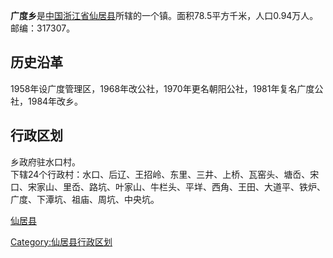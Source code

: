 {{中国乡级行政区
| 行政区全称 = 广度乡
| 景观照片文件名 = 
| 景观照片描述 = 
| 汉语拼音 = 
| 通用拼音 = 
| 注音符號 = 
| 上级行政区 = [[浙江省|浙江省]][[仙居县|仙居县]]
| 行政区类别 = [[乡|乡]]
| 行政区划代码 = 
| 地理坐标 = {{coord|28.443|N|120.321|E|display=inline,title|scale:80000_region:CN}}
| 总面积 = 78.5[[平方公里|平方公里]]
| 户籍人口 = 0.94万人
| 户籍人口年份 = 04
| 常住人口 = 
| 人口密度 = 
| 常住人口年份 = 
| 领导人职务1 =
| 领导人姓名1 =
| 领导人职务2 = 
| 领导人姓名2 = 
| 行政区划 = 24个[[村委会|村委会]]
| 官方网站 =
| 政府驻地 =步路村
| 邮政编码 = 317307
| 毗邻行政区 = 
| 位置图文件名 = 
| 位置图描述 = 
}}

'''广度乡'''是[[中国|中国]][[浙江省|浙江省]][[仙居县|仙居县]]所辖的一个镇。面积78.5平方千米，人口0.94万人。邮编：317307。
== 历史沿革 ==
1958年设广度管理区，1968年改公社，1970年更名朝阳公社，1981年复名广度公社，1984年改乡。
== 行政区划 ==
乡政府驻水口村。<br />
下辖24个行政村：水口、后辽、王招岭、东里、三井、上桥、瓦窑头、塘岙、宋口、宋家山、里岙、路坑、叶家山、牛栏头、平垟、西角、王田、大道平、铁炉、广度、下潭坑、祖庙、周坑、中央坑。


{{仙居县行政区划}}
[[Category:仙居县行政区划|Category:仙居县行政区划]]
[[category:台州市乡镇|仙居县]]